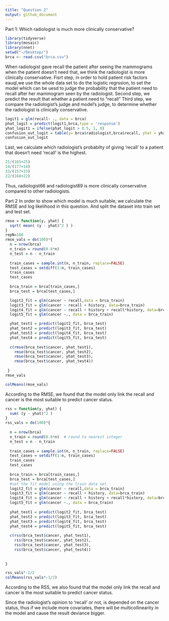 ```yaml
---
title: "Question 2"
output: github_document
---
```

Part 1:
Which radiologist is much more clinically conservative?
```r
library(tidyverse)
library(mosaic)
library(nnet)
setwd("~/Desktop/")
brca <- read.csv("brca.csv")

```

When radiologist gave recall the patient after seeing the mammograms when the patient doesn't need that, we think the radiologist is more clinically conservative.
Fisrt step, in order to hold patient risk factors eauql,we use the whole data set to do the logistic regrssion, to set the model which can be uesd to judge the probability that the patient need to recall after her mammogram seen by the radiologist.
Second step, we predict the result that whether a patient need to "recall"
Third step, we compare the radiologist's judge and model's judge, to determine whether the radiologist is clinically conservative.
```r
logit1 = glm(recall~ ., data = brca)
phat_logit = predict(logit1,brca,type = 'response')
yhat_logit1 = ifelse(phat_logit > 0.5, 1, 0)
confusion_out_logit = table(y= brca$radiologist,brca$recall, yhat = yhat_logit1)
confusion_out_logit
```
Last, we calculate which radiologist's probabilty of giving 'recall' to a patient that doesn't need 'recall' is the highest.
```r
25/(165+25)
14/(177+14)
33/(157+33)
22/(168+22)
```
Thus, radiologist66 and radiologist89 is more clinically conservative compared to other radiologists.

Part 2
In order to show which model is much suitable, we calculate the RMSE and log likelihood in this question. And split the dataset into train set and test set.
```r
rmse = function(y, yhat) {
  sqrt( mean( (y - yhat)^2 ) )
}
repN=100
rmse_vals = do(100)*{
  n = nrow(brca)
  n_train = round(0.8*n)  
  n_test = n - n_train
  
  train_cases = sample.int(n, n_train, replace=FALSE)
  test_cases = setdiff(1:n, train_cases)
  train_cases
  test_cases
  
  brca_train = brca[train_cases,]
  brca_test = brca[test_cases,]

  logit2_fit = glm(cancer ~ recall,data = brca_train)
  logit3_fit = glm(cancer ~ recall + history, data=brca_train)
  logit4_fit = glm(cancer ~ recall + history + recall*history, data=brca_train)
  logit5_fit = glm(cancer ~., data = brca_train)

  yhat_test1 = predict(logit2_fit, brca_test)
  yhat_test2 = predict(logit3_fit, brca_test)
  yhat_test3 = predict(logit4_fit, brca_test)
  yhat_test4 = predict(logit5_fit, brca_test)
  
  c(rmse(brca_test$cancer, yhat_test1),
    rmse(brca_test$cancer, yhat_test2),
    rmse(brca_test$cancer, yhat_test3),
    rmse(brca_test$cancer, yhat_test4))
  
 }
rmse_vals

colMeans(rmse_vals)

```
According to the RMSE, we found that the model only link the recall and cancer is the most suitable to predict cancer status.
```r
rss = function(y, yhat) {
  sum( (y - yhat)^2 ) 
}
rss_vals = do(100)*{
 
  n = nrow(brca)
  n_train = round(0.8*n)  # round to nearest integer
  n_test = n - n_train
  
  train_cases = sample.int(n, n_train, replace=FALSE)
  test_cases = setdiff(1:n, train_cases)
  train_cases
  test_cases
  
  brca_train = brca[train_cases,]
  brca_test = brca[test_cases,]
  #set the fit model using the train data set  
  logit2_fit = glm(cancer ~ recall,data = brca_train)
  logit3_fit = glm(cancer ~ recall + history, data=brca_train)
  logit4_fit = glm(cancer ~ recall + history + recall*history, data=brca_train)
  logit5_fit = glm(cancer ~., data = brca_train)
  
  yhat_test1 = predict(logit2_fit, brca_test)
  yhat_test2 = predict(logit3_fit, brca_test)
  yhat_test3 = predict(logit4_fit, brca_test)
  yhat_test4 = predict(logit5_fit, brca_test)
  
  c(rss(brca_test$cancer, yhat_test1),
    rss(brca_test$cancer, yhat_test2),
    rss(brca_test$cancer, yhat_test3),
    rss(brca_test$cancer, yhat_test4))
  
  
}

rss_vals*-1/2
colMeans(rss_vals*-1/2)
```
According to the RSS, we also found that the model only link the recall and cancer is the most suitable to predict cancer status.

Since the radiologist's opinion to 'recall' or not, is depended on the cancer status, thus if we include more covariates, there will be multicollinearity in the model and cause the result deviance bigger.
